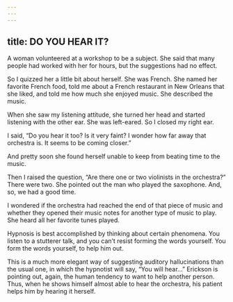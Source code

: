 ```yaml
---
---
---
```

title: DO YOU HEAR IT?
---




A woman volunteered at a workshop to be a subject. She said that many people had worked with her for hours, but the suggestions had no effect.

So I quizzed her a little bit about herself. She was French. She named her favorite French food, told me about a French restaurant in New Orleans that she liked, and told me how much she enjoyed music. She described the music.

When she saw my listening attitude, she turned her head and started listening with the other ear. She was left-eared. So I closed my right ear.

I said, “Do you hear it too? Is it very faint? I wonder how far away that orchestra is. It seems to be coming closer.”

And pretty soon she found herself unable to keep from beating time to the music.

Then I raised the question, “Are there one or two violinists in the orchestra?” There were two. She pointed out the man who played the saxophone. And, so, we had a good time.

I wondered if the orchestra had reached the end of that piece of music and whether they opened their music notes for another type of music to play. She heard all her favorite tunes played.

Hypnosis is best accomplished by thinking about certain phenomena. You listen to a stutterer talk, and you can’t resist forming the words yourself. You form the words yourself, to help him out.




This is a much more elegant way of suggesting auditory hallucinations than the usual one, in which the hypnotist will say, “You will hear…” Erickson is pointing out, again, the human tendency to want to help another person. Thus, when he shows himself almost able to hear the orchestra, his patient helps him by hearing it herself.